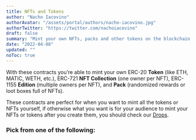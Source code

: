 ```yaml
---
title: NFTs and Tokens
author: "Nacho Iacovino"
authorAvatar: "/assets/portal/authors/nacho-iacovino.jpg"
authorTwitter: "https://twitter.com/nachoiacovino"
draft: false
summary: "Mint your own NFTs, packs and other tokens on the blockchain using thirdweb. Easily deploy ERC-721, ERC-1155 and ERC-20s." 
date: "2022-04-08"
updated: ""
noToc: true
---
```


With these contracts you’re able to mint your own ERC-20 **Token** (like ETH, MATIC, WETH, etc.), ERC-721 **NFT Collection** (one owner per NFT), ERC-1155 **Edition** (multiple owners per NFT), and **Pack** (randomized rewards or loot boxes full of NFTs). 
 
These contracts are perfect for when you want to mint all the tokens or NFTs yourself, if otherwise what you want is for your audience to mint your NFTs or tokens after you create them, you should check our [Drops](/contracts/drops).

### Pick from one of the following:

<br />

<SimpleGrid columns="2" gap="5">
  <MdxLinkCard
    title="NFT Collection"
    subtitle="A collection of one-of-one NFTs"
    contractType="nft-collection"
  />
  <MdxLinkCard
    title="Edition"
    subtitle="A collection of N-of-one NFTs"
    contractType="edition"
  />
  <MdxLinkCard
    title="Token"
    subtitle="Your own ERC20 token"
    contractType="token"
  />
  <MdxLinkCard
    title="Pack"
    subtitle="Randomized rewards (loot boxes)"
    contractType="pack"
  />
</SimpleGrid>

